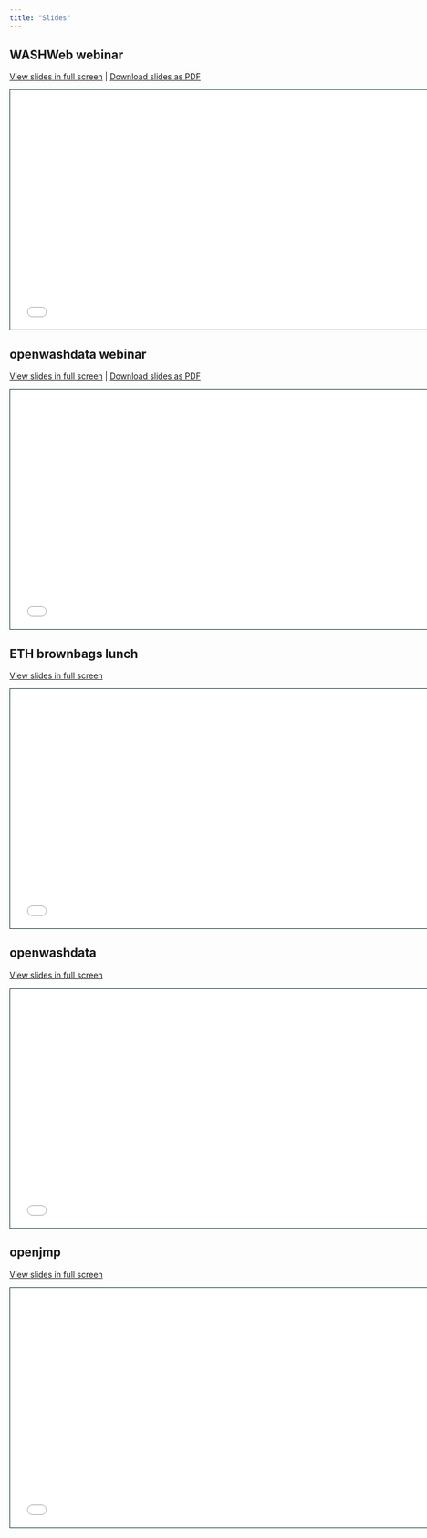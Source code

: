 ```yaml
---
title: "Slides"
---
```



## WASHWeb webinar

[View slides in full screen](washweb-webinar/) | [Download slides as PDF](https://github.com/openwashdata/website/raw/main/pages/gallery/slides/washweb-webinar/washweb-webinar-openwashdata.pdf)
```{=html}
<iframe class="slide-deck" src="washweb-webinar/" height="420" width="747" style="border: 1px solid #123233;"></iframe>
```

## openwashdata webinar

[View slides in full screen](openwashdata-webinar-01/) | [Download slides as PDF](https://github.com/Global-Health-Engineering/website/blob/main/1-slides/d03-hubris-to-hope-reference-management.pdf)
```{=html}
<iframe class="slide-deck" src="openwashdata-webinar-01/" height="420" width="747" style="border: 1px solid #123233;"></iframe>
```

## ETH brownbags lunch

[View slides in full screen](eth-brownbags-lunch/) 

```{=html}
<iframe class="slide-deck" src="eth-brownbags-lunch/" height="420" width="747" style="border: 1px solid #123233;"></iframe>
```


## openwashdata

[View slides in full screen](cu-wash-symposium-2023-openwashdata/) 
```{=html}
<iframe class="slide-deck" src="cu-wash-symposium-2023-openwashdata/" height="420" width="747" style="border: 1px solid #123233;"></iframe>
```

## openjmp

[View slides in full screen](cu-wash-symposium-2023-openjmp/) 
```{=html}
<iframe class="slide-deck" src="cu-wash-symposium-2023-openjmp/" height="420" width="747" style="border: 1px solid #123233;"></iframe>
```
